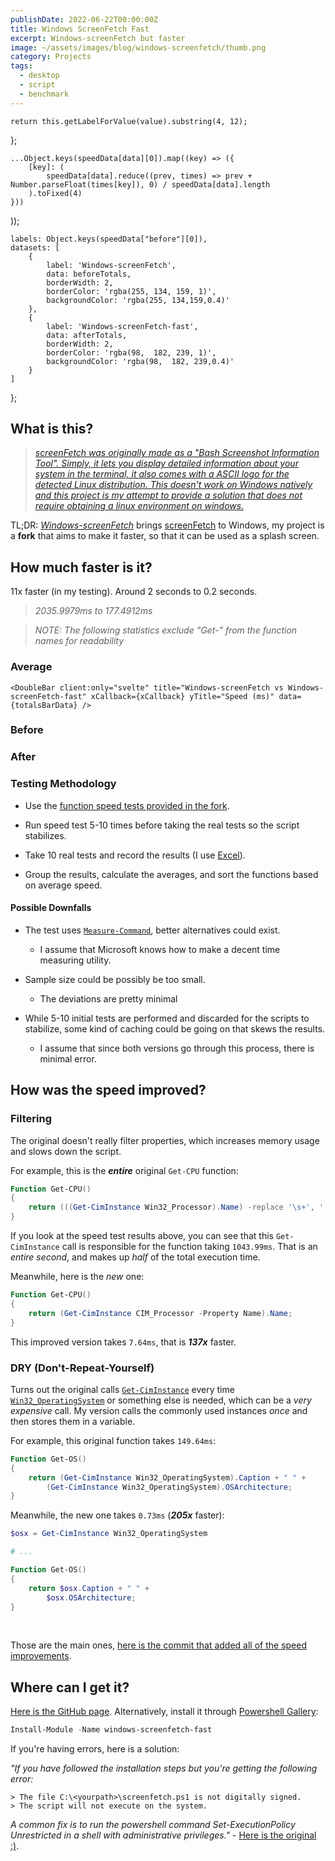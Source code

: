 ```yaml
---
publishDate: 2022-06-22T00:00:00Z
title: Windows ScreenFetch Fast
excerpt: Windows-screenFetch but faster
image: ~/assets/images/blog/windows-screenfetch/thumb.png
category: Projects
tags:
  - desktop
  - script
  - benchmark
---
```



	return this.getLabelForValue(value).substring(4, 12);
};

	...Object.keys(speedData[data][0]).map((key) => ({
		[key]: (
			speedData[data].reduce((prev, times) => prev + Number.parseFloat(times[key]), 0) / speedData[data].length
		).toFixed(4)
	}))
));

	labels: Object.keys(speedData["before"][0]),
	datasets: [
		{
			label: 'Windows-screenFetch',
			data: beforeTotals,
			borderWidth: 2,
			borderColor: 'rgba(255, 134, 159, 1)',
			backgroundColor: 'rgba(255, 134,159,0.4)'
		},
		{
			label: 'Windows-screenFetch-fast',
			data: afterTotals,
			borderWidth: 2,
			borderColor: 'rgba(98,  182, 239, 1)',
			backgroundColor: 'rgba(98,  182, 239,0.4)'
		}
	]
};

## What is this?

> [_screenFetch was originally made as a "Bash Screenshot Information Tool". Simply, it lets you display detailed information about your system in the terminal, it also comes with a ASCII logo for the detected Linux distribution. This doesn't work on Windows natively and this project is my attempt to provide a solution that does not require obtaining a linux environment on windows._](https://github.com/JulianChow94/Windows-screenFetch)

TL;DR: [_Windows-screenFetch_](https://github.com/JulianChow94/Windows-screenFetch) brings [screenFetch](https://github.com/KittyKatt/screenFetch) to Windows, my project is a **fork** that aims to make it faster, so that it can be used as a splash screen.

## How much faster is it?

11x faster (in my testing). Around 2 seconds to 0.2 seconds.

> _2035.9979ms to 177.4912ms_

> _NOTE: The following statistics exclude "Get-" from the function names for readability_

<div class="hide-on-mobile">
    <h3>Average</h3>
    
    <DoubleBar client:only="svelte" title="Windows-screenFetch vs Windows-screenFetch-fast" xCallback={xCallback} yTitle="Speed (ms)" data={totalsBarData} />
</div>

### Before

<SpeedTable data={speedData.before} totals={beforeTotals} />

### After

<SpeedTable data={speedData.after} totals={afterTotals} />

### Testing Methodology

- Use the [function speed tests provided in the fork](https://github.com/piotrpdev/Windows-screenFetch-fast/blob/master/test/functions_speed.ps1).

- Run speed test 5-10 times before taking the real tests so the script stabilizes.

- Take 10 real tests and record the results (I use [Excel](https://www.microsoft.com/en-ie/microsoft-365/excel)).

- Group the results, calculate the averages, and sort the functions based on average speed.

#### Possible Downfalls

- The test uses [`Measure-Command`](https://docs.microsoft.com/en-us/powershell/module/microsoft.powershell.utility/measure-command), better alternatives could exist.

  - I assume that Microsoft knows how to make a decent time measuring utility.

- Sample size could be possibly be too small.

  - The deviations are pretty minimal

- While 5-10 initial tests are performed and discarded for the scripts to stabilize, some kind of caching could be going on that skews the results.

  - I assume that since both versions go through this process, there is minimal error.

## How was the speed improved?

### Filtering

The original doesn't really filter properties, which increases memory usage and slows down the script.

For example, this is the **_entire_** original `Get-CPU` function:

```powershell
Function Get-CPU()
{
    return (((Get-CimInstance Win32_Processor).Name) -replace '\s+', ' ');
}
```

If you look at the speed test results above, you can see that this `Get-CimInstance` call is responsible for the function taking `1043.99ms`. That is an _entire second_, and makes up _half_ of the total execution time.

Meanwhile, here is the _new_ one:

```powershell
Function Get-CPU()
{
    return (Get-CimInstance CIM_Processor -Property Name).Name;
}
```

This improved version takes `7.64ms`, that is **_137x_** faster.

### DRY (Don't-Repeat-Yourself)

Turns out the original calls [`Get-CimInstance`](https://docs.microsoft.com/en-us/powershell/module/cimcmdlets/get-ciminstance) every time [`Win32_OperatingSystem`](https://docs.microsoft.com/en-us/windows/win32/cimwin32prov/win32-operatingsystem) or something else is needed, which can be a _very expensive_ call. My version calls the commonly used instances _once_ and then stores them in a variable.

For example, this original function takes `149.64ms`:

```powershell
Function Get-OS()
{
    return (Get-CimInstance Win32_OperatingSystem).Caption + " " +
        (Get-CimInstance Win32_OperatingSystem).OSArchitecture;
}
```

Meanwhile, the new one takes `0.73ms` (**_205x_** faster):

```powershell
$osx = Get-CimInstance Win32_OperatingSystem

# ...

Function Get-OS()
{
    return $osx.Caption + " " +
        $osx.OSArchitecture;
}
```

<br />

Those are the main ones, [here is the commit that added all of the speed improvements](https://github.com/piotrpdev/Windows-screenFetch-fast/commit/3ec8ac68f5ab4d2a04a5adc694ad0512e5b40e5c).

## Where can I get it?

[Here is the GitHub page](https://github.com/piotrpdev/Windows-screenFetch-fast). Alternatively, install it through [Powershell Gallery](https://www.powershellgallery.com/packages/windows-screenfetch-fast):

```powershell
Install-Module -Name windows-screenfetch-fast
```

If you're having errors, here is a solution:

_"If you have followed the installation steps but you're getting the following error:_

```
> The file C:\<yourpath>\screenfetch.ps1 is not digitally signed.
> The script will not execute on the system.

```

_A common fix is to run the powershell command Set-ExecutionPolicy Unrestricted in a shell with administrative privileges."_ - [Here is the original :)](https://github.com/JulianChow94/Windows-screenFetch).
